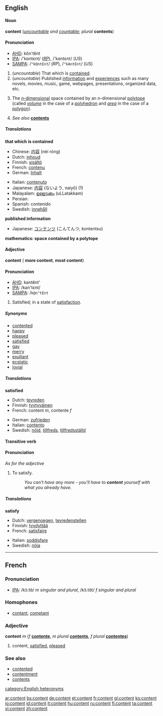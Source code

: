 ==English==
====Noun====
'''content''' (''[[uncountable]] and [[countable]]; plural'' '''contents''')

====Pronunciation====
*[[AHD]]: kŏn'tĕnt
*[[IPA]]: /'kɒntɛnt/ (''[[RP]]''), /'kɑntɛnt/ (''US'')
*[[SAMPA]]: /<tt>"kQntEnt</tt>/ (''RP''), /<tt>"kAntEnt</tt>/ (''US'')

#(''uncountable'') That which is [[contain]]ed.
#(''uncountable'') Published [[information]] and [[experience | experiences]] such as many novels, movies, music, game, webpages, presentations, organized data, etc.
#{{mathematics}} The [[n-dimensional|''n''-dimensional]] space contained by an ''n''-dimensional [[polytope]] (called ''[[volume]]'' in the case of a [[polyhedron]] and ''[[area]]'' in the case of a [[polygon]]).
#''See also'' '''[[contents]]'''

=====Translations=====

'''that which is contained'''
{{top}}
*Chinese: [[内容]] (nèi róng)
*Dutch: [[inhoud]] {{m}}
*Finnish: [[sisältö]]
*French: [[contenu]] {{m}}
*German: [[Inhalt]] {{m}}
{{mid}}
*Italian: [[contenuto]] {{m}}
*Japanese: [[内容]] (ないよう, naiyō) (1)
*Malayalam: [[ഉള്ളടക്കം]] (uLLatakkam)
*Persian: {{FAchar|[[محتوا]]}}
*Spanish: contenido
*Swedish: [[innehåll]] {{n}}
{{bottom}}

'''published information'''
{{top}}
*Japanese: [[コンテンツ]] (こんてんつ, kontentsu)
{{mid}}
{{bottom}}

'''mathematics: space contained by a polytope'''
{{top}}
{{mid}}
{{bottom}}

====Adjective====
'''content''' ({{compar}} '''more content''', {{superl}} '''most content''')

====Pronunciation====
*[[AHD]]: kəntĕnt'
*[[IPA]]: /kən'tɛnt/
*[[SAMPA]]: /<tt>k@n"tEnt</tt>

#Satisfied; in a state of [[satisfaction]].

=====Synonyms=====
*[[contented]]
*[[happy]]
*[[pleased]]
*[[satisfied]]
*[[gay]]
*[[merry]]
*[[exultant]]
*[[ecstatic]]
*[[jovial]]

=====Translations=====

'''satisfied'''
{{top}}
*Dutch: [[tevreden]]
*Finnish: [[tyytyväinen]]
*French: content ''m'', contente ''f''
{{mid}}
*German: [[zufrieden]]
*Italian: [[contento]]
*Swedish: [[nöjd]], [[tillfreds]], [[tillfredsställd]]
{{bottom}}

====Transitive verb====
{{en-verb}}

====Pronunciation====
''As for the adjective''

#To satisfy. 
#:''You can't have any more - you'll have to '''content''' yourself with what you already have.''

=====Translations=====
'''satisfy'''
{{top}}
*Dutch: [[vergenoegen]], [[tevredenstellen]]
*Finnish: [[tyydyttää]]
*French: [[satisfaire]]
{{mid}}
*Italian: [[soddisfare]]
*Swedish: [[nöja]]
{{bottom}}

----

==French==
===Pronunciation===
*[[IPA]]: /kɔ̃.tɑ̃/ ''m singular and plural'', /kɔ̃.tɑ̃t/ ''f singular and plural''

===Homophones===
*[[contant]], [[comptant]]

===Adjective===
'''content''' ''m'' (''f'' '''[[contente]]''', ''m plural'' '''[[contents#French|contents]]''', ''f plural'' '''[[contentes]]''')

#content, [[satisfied]], [[pleased]]

===See also===
*[[contented]]
*[[contentment]]
*[[contents]]

[[category:English heteronyms]]

[[ar:content]]
[[bs:content]]
[[de:content]]
[[et:content]]
[[fr:content]]
[[gl:content]]
[[ko:content]]
[[io:content]]
[[id:content]]
[[it:content]]
[[hu:content]]
[[ru:content]]
[[fi:content]]
[[ta:content]]
[[vi:content]]
[[zh:content]]